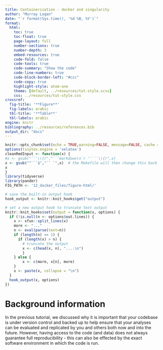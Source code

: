 ```yaml
---
title: Containerisation - docker and singularity
author: "Murray Logan"
date: "`r format(Sys.time(), '%d %B, %Y')`"
format: 
  html:
    toc: true
    toc-float: true
    page-layout: full
    number-sections: true
    number-depth: 3
    embed-resources: true
    code-fold: false
    code-tools: true
    code-summary: "Show the code"
    code-line-numbers: true
    code-block-border-left: "#ccc"
    code-copy: true
    highlight-style: atom-one
    theme: [default, ../resources/tut-style.scss]
    css: ../resources/tut-style.css
crossref:
  fig-title: '**Figure**'
  fig-labels: arabic
  tbl-title: '**Table**'
  tbl-labels: arabic
engine: knitr
bibliography: ../resources/references.bib
output_dir: "docs"
---
```


```r
knitr::opts_chunk$set(echo = TRUE,warning=FALSE, message=FALSE, cache = TRUE, comment = "")
options(tinytex.engine = 'xelatex')
cleanRmdInput <- function(x) {
#x <- gsub("```\\{r","```markdown\n`r ''```\\{r",x)
x <- gsub("^```$","`` `",x)  # the Makefile will then change this back to ``` after pandoc
x
}
library(tidyverse)
library(pander)
FIG_PATH <- '12_docker_files/figure-html/'

# save the built-in output hook
hook_output <- knitr::knit_hooks$get("output")

# set a new output hook to truncate text output
knitr::knit_hooks$set(output = function(x, options) {
  if (!is.null(n <- options$out.lines)) {
    x <- xfun::split_lines(x)
    more <- "..."
    n <- eval(parse(text=n))
    if (length(n) == 1) {
      if (length(x) > n) {
        # truncate the output
        x <- c(head(x, n), "....\n")
        }
    } else {
        x <- c(more, x[n], more)
    }    
    x <- paste(x, collapse = "\n")
  }
  hook_output(x, options)
})
```

# Background information

In the previous tutorial, we discussed why it is important that your
codebase is under version control and backed up to help ensure that
your analyses can be evaluated and replicated by you and others both
now and into the future.  However, having access to the code (and
data) does not always guarantee full reproducibility - this can also
be effected by the exact software environment in which the code is
run.

